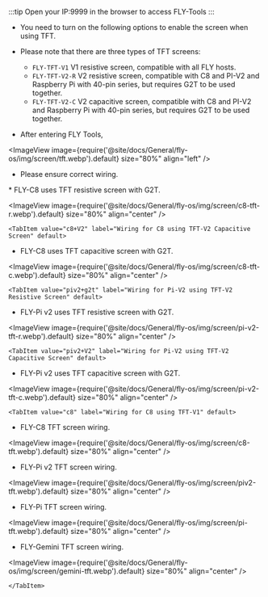 :::tip
Open your IP:9999 in the browser to access FLY-Tools
:::

* You need to turn on the following options to enable the screen when using TFT.
* Please note that there are three types of TFT screens:
    * `FLY-TFT-V1` V1 resistive screen, compatible with all FLY hosts.
    * `FLY-TFT-V2-R` V2 resistive screen, compatible with C8 and PI-V2 and Raspberry Pi with 40-pin series, but requires G2T to be used together.
    * `FLY-TFT-V2-C` V2 capacitive screen, compatible with C8 and PI-V2 and Raspberry Pi with 40-pin series, but requires G2T to be used together.

* After entering FLY Tools,

<ImageView image={require('@site/docs/General/fly-os/img/screen/tft.webp').default} size="80%" align="left" />

<Tabs>
    <TabItem value="TFT" label="TFT Wiring" default>

* Please ensure correct wiring.

<Tabs>
    <TabItem value="c8+g2t" label="Wiring for C8 using TFT-V2 Resistive Screen" default>
* FLY-C8 uses TFT resistive screen with G2T.

<ImageView image={require('@site/docs/General/fly-os/img/screen/c8-tft-r.webp').default} size="80%" align="center" />
    </TabItem>

    <TabItem value="c8+V2" label="Wiring for C8 using TFT-V2 Capacitive Screen" default>
* FLY-C8 uses TFT capacitive screen with G2T.

<ImageView image={require('@site/docs/General/fly-os/img/screen/c8-tft-c.webp').default} size="80%" align="center" />
    </TabItem>

    <TabItem value="piv2+g2t" label="Wiring for Pi-V2 using TFT-V2 Resistive Screen" default>
* FLY-Pi v2 uses TFT resistive screen with G2T.

<ImageView image={require('@site/docs/General/fly-os/img/screen/pi-v2-tft-r.webp').default} size="80%" align="center" />
    </TabItem>

    <TabItem value="piv2+V2" label="Wiring for Pi-V2 using TFT-V2 Capacitive Screen" default>
* FLY-Pi v2 uses TFT capacitive screen with G2T.

<ImageView image={require('@site/docs/General/fly-os/img/screen/pi-v2-tft-c.webp').default} size="80%" align="center" />
    </TabItem>

    <TabItem value="c8" label="Wiring for C8 using TFT-V1" default>
* FLY-C8 TFT screen wiring.

<ImageView image={require('@site/docs/General/fly-os/img/screen/c8-tft.webp').default} size="80%" align="center" />
    </TabItem>
    <TabItem value="piv2" label="Wiring for Pi-V2 using TFT-V1" default>
* FLY-Pi v2 TFT screen wiring.

<ImageView image={require('@site/docs/General/fly-os/img/screen/piv2-tft.webp').default} size="80%" align="center" />
    </TabItem>
    <TabItem value="piv1" label="Wiring for Pi (π) using TFT-V1" default>
* FLY-Pi TFT screen wiring.

<ImageView image={require('@site/docs/General/fly-os/img/screen/pi-tft.webp').default} size="80%" align="center" />
    </TabItem>
    <TabItem value="gemini" label="Wiring for Gemini using TFT-V1" default>
* FLY-Gemini TFT screen wiring.
    
<ImageView image={require('@site/docs/General/fly-os/img/screen/gemini-tft.webp').default} size="80%" align="center" />
    </TabItem>
</Tabs>

    </TabItem>
</Tabs>
